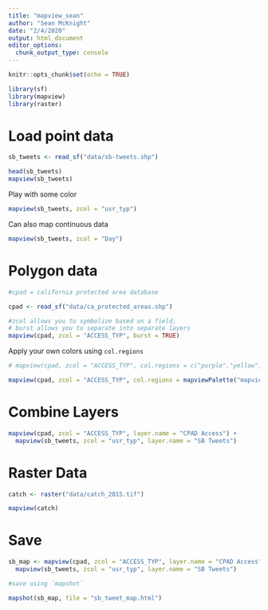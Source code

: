 ```yaml
---
title: "mapview_sean"
author: "Sean McKnight"
date: "2/4/2020"
output: html_document
editor_options: 
  chunk_output_type: console
---
```


```r
knitr::opts_chunk$set(echo = TRUE)

library(sf)
library(mapview)
library(raster)

```

# Load point data

```r
sb_tweets <- read_sf("data/sb-tweets.shp")

head(sb_tweets)
mapview(sb_tweets)
```

Play with some color

```r
mapview(sb_tweets, zcol = "usr_typ")
```

Can also map continuous data
```r
mapview(sb_tweets, zcol = "Day")
```

# Polygon data

```r
#cpad = california protected area database

cpad <- read_sf("data/ca_protected_areas.shp")

#zcol allows you to symbolize based on a field, 
# burst allows you to separate into separate layers
mapview(cpad, zcol = "ACCESS_TYP", burst = TRUE) 
```


Apply your own colors using `col.regions`
```r
# mapview(cpad, zcol = "ACCESS_TYP", col.regions = c("purple","yellow","darkgreen","orange"))

mapview(cpad, zcol = "ACCESS_TYP", col.regions = mapviewPalette("mapviewSpectralColors"))
```


# Combine Layers

```r
mapview(cpad, zcol = "ACCESS_TYP", layer.name = "CPAD Access") +
  mapview(sb_tweets, zcol = "usr_typ", layer.name = "SB Tweets")
```


# Raster Data

```r
catch <- raster("data/catch_2015.tif")

mapview(catch)
```

# Save
```r
sb_map <- mapview(cpad, zcol = "ACCESS_TYP", layer.name = "CPAD Access") +
  mapview(sb_tweets, zcol = "usr_typ", layer.name = "SB Tweets")

#save using `mapshot`

mapshot(sb_map, file = "sb_tweet_map.html")
```



